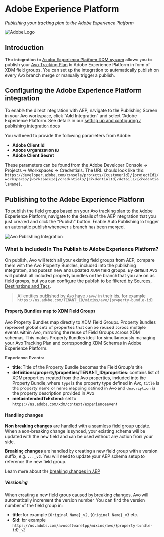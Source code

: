 
# Adobe Experience Platform

*Publishing your tracking plan to the Adobe Experience Platform*

![Adobe Logo](/images/publishing_adobe.svg)

## Introduction

The integration to [Adobe Experience Platform XDM system](https://experienceleague.adobe.com/en/docs/experience-platform/xdm/home) allows you to publish your [Avo Tracking Plan](/publishing/publishing/overview) to Adobe Experience Platform in form of XDM field groups. You can set up the integration to automatically publish on every Avo branch merge or manually trigger a publish. 

## Configuring the Adobe Experience Platform integration

To enable the direct integration with AEP, navigate to the Publishing Screen in your Avo workspace, click “Add Integration” and select “Adobe Experience Platform. See details in our [setting up and configuring a publishing integration docs](/publishing/publishing/overview#setting-up-and-configuring-a-publishing-integration)

You will need to provide the following parameters from Adobe:

- **Adobe Client Id**
- **Adobe Organization ID**
- **Adobe Client Secret**

 These parameters can be found from the Adobe Developer Console -> Projects -> Workspaces -> Credentials. The URL should look like this: `https://developer.adobe.com/console/projects/{customerId}/{projectId}/workspaces/{workspaceId}/credentials/{credentialId}/details/{credentialsName}`.


## Publishing to the Adobe Experience Platform

To publish the field groups based on your Avo tracking plan to the Adobe Experience Platform, navigate to the details of the AEP integration that you just created and click the "Publish" button. Enable Auto Publishing to trigger an automatic publish whenever a branch has been merged.

![Avo Publishing Integration](/images/adobe-experience-platform-integration.png)

### What Is Included In The Publish to Adobe Experience Platform?

On publish, Avo will fetch all your existing field groups from AEP, compare them with the Avo Property Bundles, included into the publishing integration, and publish new and updated XDM field groups. By default Avo will publish all included property bundles on the branch that you are on as field groups, but you can configure the publish to be [filtered by Sources, Destinations and Tags](/publishing/publishing/overview#filtering-events-for-publishing).

> All entities published by Avo have `/avo/` in their ids, for example `https://ns.adobe.com/TENANT_ID/mixins/avo/{property-bundle-id}`


#### Property Bundles map to XDM Field Groups

Avo Property Bundles map directly to XDM Field Groups. Property Bundles represent global sets of properties that can be reused across multiple events within Avo, mirroring the reuse of Field Groups across XDM schemas. This makes Property Bundles ideal for simultaneously managing your Avo Tracking Plan and corresponding XDM Schemas in Adobe Experience Platform.

Experience Events:

- **title**: Title of the Property Bundle becomes the Field Group's title
- **definitions/property/properties/TENANT_ID/properties**: contains list of XDM properties created from the Avo properties, included into the Property Bundle, where `type` is the property type defined in Avo, `title` is the property name or name mapping defined in Avo and `description` is the property description provided in Avo
- **meta:intendedToExtend**: set to `https://ns.adobe.com/xdm/context/experienceevent`

#### Handling changes

**Non breaking changes** are handled with a seamless field group update. When a non-breaking change is synced, your existing schema will be updated with the new field and can be used without any action from your side.

**Breaking changes** are handled by creating a new field group with a version suffix, e.g. `..._v2`. You will need to update your AEP schema setup to reference the new field group.

Learn more about the [breaking changes in AEP](https://experienceleague.adobe.com/en/docs/experience-platform/xdm/schema/composition#evolution)

##### Versioning

When creating a new field group caused by breaking changes, Avo will automatically increment the version number. You can find the version number of the field group in:
- **title**: for example `{Original Name}_v2`, `{Original Name}_v3` etc.
- **$id**: for example `https://ns.adobe.com/avosoftwaretpp/mixins/avo/{property-bundle-id}_v2`

